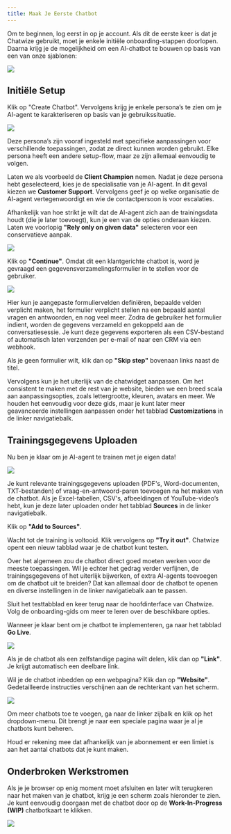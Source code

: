 ```yaml
---
title: Maak Je Eerste Chatbot
---
```


Om te beginnen, log eerst in op je account. Als dit de eerste keer is dat je Chatwize gebruikt, moet je enkele initiële onboarding-stappen doorlopen. Daarna krijg je de mogelijkheid om een AI-chatbot te bouwen op basis van een van onze sjablonen:

![](chatbot.png)

## Initiële Setup

Klik op "Create Chatbot". Vervolgens krijg je enkele persona’s te zien om je AI-agent te karakteriseren op basis van je gebruikssituatie.

![](create-chatbot-15.png)

Deze persona’s zijn vooraf ingesteld met specifieke aanpassingen voor verschillende toepassingen, zodat ze direct kunnen worden gebruikt. Elke persona heeft een andere setup-flow, maar ze zijn allemaal eenvoudig te volgen.

Laten we als voorbeeld de **Client Champion** nemen. Nadat je deze persona hebt geselecteerd, kies je de specialisatie van je AI-agent. In dit geval kiezen we **Customer Support**. Vervolgens geef je op welke organisatie de AI-agent vertegenwoordigt en wie de contactpersoon is voor escalaties.

Afhankelijk van hoe strikt je wilt dat de AI-agent zich aan de trainingsdata houdt (die je later toevoegt), kun je een van de opties onderaan kiezen. Laten we voorlopig **"Rely only on given data"** selecteren voor een conservatieve aanpak.

![](image.png)

Klik op **"Continue"**. Omdat dit een klantgerichte chatbot is, word je gevraagd een gegevensverzamelingsformulier in te stellen voor de gebruiker.

![](create-chatbot-17.png)

Hier kun je aangepaste formuliervelden definiëren, bepaalde velden verplicht maken, het formulier verplicht stellen na een bepaald aantal vragen en antwoorden, en nog veel meer. Zodra de gebruiker het formulier indient, worden de gegevens verzameld en gekoppeld aan de conversatiesessie. Je kunt deze gegevens exporteren als een CSV-bestand of automatisch laten verzenden per e-mail of naar een CRM via een webhook.

Als je geen formulier wilt, klik dan op **"Skip step"** bovenaan links naast de titel.

Vervolgens kun je het uiterlijk van de chatwidget aanpassen. Om het consistent te maken met de rest van je website, bieden we een breed scala aan aanpassingsopties, zoals lettergrootte, kleuren, avatars en meer. We houden het eenvoudig voor deze gids, maar je kunt later meer geavanceerde instellingen aanpassen onder het tabblad **Customizations** in de linker navigatiebalk.

## Trainingsgegevens Uploaden

Nu ben je klaar om je AI-agent te trainen met je eigen data! 

![](chatwizer.png)

Je kunt relevante trainingsgegevens uploaden (PDF's, Word-documenten, TXT-bestanden) of vraag-en-antwoord-paren toevoegen na het maken van de chatbot. Als je Excel-tabellen, CSV's, afbeeldingen of YouTube-video’s hebt, kun je deze later uploaden onder het tabblad **Sources** in de linker navigatiebalk.

Klik op **"Add to Sources"**.

Wacht tot de training is voltooid. Klik vervolgens op **"Try it out"**. Chatwize opent een nieuw tabblad waar je de chatbot kunt testen.

Over het algemeen zou de chatbot direct goed moeten werken voor de meeste toepassingen. Wil je echter het gedrag verder verfijnen, de trainingsgegevens of het uiterlijk bijwerken, of extra AI-agents toevoegen om de chatbot uit te breiden? Dat kan allemaal door de chatbot te openen en diverse instellingen in de linker navigatiebalk aan te passen.

Sluit het testtabblad en keer terug naar de hoofdinterface van Chatwize. Volg de onboarding-gids om meer te leren over de beschikbare opties.

Wanneer je klaar bent om je chatbot te implementeren, ga naar het tabblad **Go Live**.

![](golive.png)

Als je de chatbot als een zelfstandige pagina wilt delen, klik dan op **"Link"**. Je krijgt automatisch een deelbare link.

Wil je de chatbot inbedden op een webpagina? Klik dan op **"Website"**. Gedetailleerde instructies verschijnen aan de rechterkant van het scherm.

![](CHAT.png)

Om meer chatbots toe te voegen, ga naar de linker zijbalk en klik op het dropdown-menu. Dit brengt je naar een speciale pagina waar je al je chatbots kunt beheren.

Houd er rekening mee dat afhankelijk van je abonnement er een limiet is aan het aantal chatbots dat je kunt maken.

## Onderbroken Werkstromen

Als je je browser op enig moment moet afsluiten en later wilt terugkeren naar het maken van je chatbot, krijg je een scherm zoals hieronder te zien. Je kunt eenvoudig doorgaan met de chatbot door op de **Work-In-Progress (WIP)** chatbotkaart te klikken.

![](image.png)
